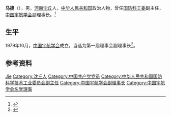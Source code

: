 {{Otheruses|other=名为马捷的其他人物|马捷}}

'''马捷'''（{{bd|1923年||2007年6月19日}}），男，[[河南|河南]][[沈丘|沈丘]]人，[[中华人民共和国|中华人民共和国]]政治人物，曾任[[国防科工委|国防科工委]]副主任，[[中国宇航学会|中国宇航学会]]副理事长。<ref>{{cite book|title=中囯人名大辞典·当代人物卷|author=廖盖隆等编|year=1990|publisher=上海辞书出版社|location=上海|page=}}</ref>

== 生平 ==
1979年10月，[[中国宇航学会|中国宇航学会]]成立，当选为第一届理事会副理事长<ref>{{Cite book|title=中国大百科全书 航天航空|last=中国大百科全书总编辑委员会编|publisher=中国大百科全书出版社|location=北京|year=2002.09|isbn=7-5000-5997-3|pages=599}}</ref>。

== 参考资料 ==
{{reflist}}

{{Navboxes
| title  = 马捷在[[中国宇航学会|中国宇航学会]]的职务
| list1  =
{{中国宇航学会第一届理事会}}
{{中国宇航学会第二届理事会}}
{{中国宇航学会第三届理事会}}
{{中国宇航学会第四届理事会}}
}}

{{Authority control}}
{{DEFAULTSORT:Ma马}}
[[Category:马姓|Jie]]
[[Category:沈丘人|Category:沈丘人]]
[[Category:中国共产党党员|Category:中国共产党党员]]
[[Category:中华人民共和国国防科学技术工业委员会副主任|Category:中华人民共和国国防科学技术工业委员会副主任]]
[[Category:中国宇航学会副理事长|Category:中国宇航学会副理事长]]
[[Category:中国宇航学会名誉理事|Category:中国宇航学会名誉理事]]

{{中国人物小作品}}